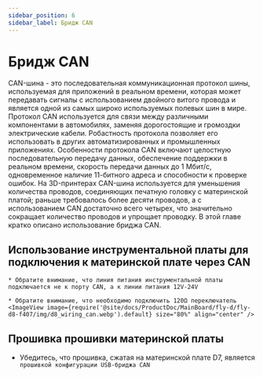 ```yaml
---
sidebar_position: 6
sidebar_label: Бридж CAN
---
```







# Бридж CAN

CAN-шина - это последовательная коммуникационная протокол шины, используемая для приложений в реальном времени, которая может передавать сигналы с использованием двойного витого провода и является одной из самых широко используемых полевых шин в мире. Протокол CAN используется для связи между различными компонентами в автомобилях, заменяя дорогостоящие и громоздки электрические кабели. Робастность протокола позволяет его использовать в других автоматизированных и промышленных приложениях. Особенности протокола CAN включают целостную последовательную передачу данных, обеспечение поддержки в реальном времени, скорость передачи данных до 1 Мбит/с, одновременное наличие 11-битного адреса и способности к проверке ошибок.
На 3D-принтерах CAN-шина используется для уменьшения количества проводов, соединяющих печатную головку с материнской платой; раньше требовалось более десяти проводов, а с использованием CAN достаточно всего четырех, что значительно сокращает количество проводов и упрощает проводку.
В этой главе кратко описано использование бриджа CAN.

## Использование инструментальной платы для подключения к материнской плате через CAN

    * Обратите внимание, что линия питания инструментальной платы подключается не к порту CAN, а к линии питания 12V-24V
    
    * Обратите внимание, что необходимо подключить 120Ω переключатель
    <ImageView image={require('@site/docs/ProductDoc/MainBoard/fly-d/fly-d8-f407/img/d8_wiring_can.webp').default} size="80%" align="center" />

## Прошивка прошивки материнской платы

* Убедитесь, что прошивка, сжатая на материнской плате D7, является `прошивкой конфигурации USB-бриджа CAN`


    <GetCanbusUUID />